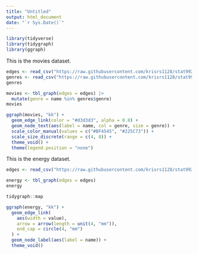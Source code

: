 ```yaml
---
title: "Untitled"
output: html_document
date: "`r Sys.Date()`"
---
```


```r
library(tidyverse)
library(tidygraph)
library(ggraph)
```

This is the movies dataset.

```r
edges <- read_csv("https://raw.githubusercontent.com/krisrs1128/stat992_f23/main/activities/week9/movie_links.csv")
genres <- read_csv("https://raw.githubusercontent.com/krisrs1128/stat992_f23/main/activities/week9/genres.csv")
genres

movies <- tbl_graph(edges = edges) |>
  mutate(genre = name %in% genres$genre)
movies
```


```r
ggraph(movies, "kk") +
  geom_edge_link(color = "#d3d3d3", alpha = 0.8) +
  geom_node_text(aes(label = name, col = genre, size = genre)) +
  scale_color_manual(values = c("#BF4545", "#225C73")) +
  scale_size_discrete(range = c(4, 8)) +
  theme_void() +
  theme(legend.position = "none")
```


This is the energy dataset.

```r
edges <- read_csv("https://raw.githubusercontent.com/krisrs1128/stat992_f23/main/activities/week9/energy.csv")
```

```r
energy <- tbl_graph(edges = edges)
energy

tidygraph::map
```

```r
ggraph(energy, "kk") +
  geom_edge_link(
    aes(width = value),
    arrow = arrow(length = unit(4, "mm")),
    end_cap = circle(4, "mm")
  ) +
  geom_node_label(aes(label = name)) +
  theme_void()

```


